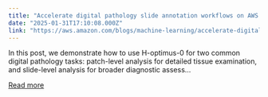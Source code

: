```yaml
---
title: "Accelerate digital pathology slide annotation workflows on AWS using H-optimus-0"
date: "2025-01-31T17:10:08.000Z"
link: "https://aws.amazon.com/blogs/machine-learning/accelerate-digital-pathology-slide-annotation-workflows-on-aws-using-h-optimus-0/"
---
```


In this post, we demonstrate how to use H-optimus-0 for two common digital pathology tasks: patch-level analysis for detailed tissue examination, and slide-level analysis for broader diagnostic assess...

[Read more](https://aws.amazon.com/blogs/machine-learning/accelerate-digital-pathology-slide-annotation-workflows-on-aws-using-h-optimus-0/)
